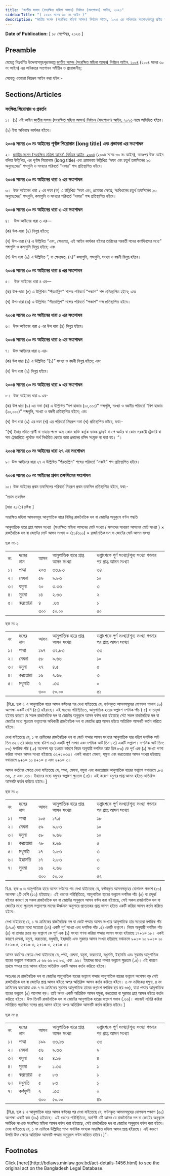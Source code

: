 ```yaml
---
title: "জাতীয় সংসদ (সংরক্ষিত মহিলা আসন) নির্বাচন (সংশোধন) আইন, ২০২৩"
sidebarTitle: "( ২০২৩ সনের ৩৮ নং আইন )"
description: "জাতীয় সংসদ (সংরক্ষিত মহিলা আসন) নির্বাচন আইন, ২০০৪ এর অধিকতর সংশোধনকল্পে প্রণীত আইন"
---
```


**Date of Publication:** [ ১৮ সেপ্টেম্বর, ২০২৩ ]

## Preamble

যেহেতু নিম্নবর্ণিত উদ্দেশ্যসমূহপূরণকল্পে [জাতীয় সংসদ (সংরক্ষিত মহিলা আসন) নির্বাচন আইন, ২০০৪](/laws/volume-36/act-922 "জাতীয় সংসদ (সংরক্ষিত মহিলা আসন) নির্বাচন আইন, ২০০৪") (২০০৪ সনের ৩০ নং আইন) এর অধিকতর সংশোধন সমীচীন ও প্রয়োজনীয়;

সেহেতু এতদ্বারা নিম্নরূপ আইন করা হইল:-

## Sections/Articles

### সংক্ষিপ্ত শিরোনাম ও প্রবর্তন

১।  (১) এই আইন [জাতীয় সংসদ (সংরক্ষিত মহিলা আসন) নির্বাচন (সংশোধন) আইন, ২০২৩](/laws/volume-53/act-1456 "জাতীয় সংসদ (সংরক্ষিত মহিলা আসন) নির্বাচন (সংশোধন) আইন, ২০২৩") নামে অভিহিত হইবে।

(২) ইহা অবিলম্বে কার্যকর হইবে।

### ২০০৪ সনের ৩০ নং আইনের পূর্ণাঙ্গ শিরোনাম (long title) এবং প্রস্তাবনা এর সংশোধন

২।  [জাতীয় সংসদ (সংরক্ষিত মহিলা আসন) নির্বাচন আইন, ২০০৪](/laws/volume-36/act-922 "জাতীয় সংসদ (সংরক্ষিত মহিলা আসন) নির্বাচন আইন, ২০০৪") (২০০৪ সনের ৩০ নং আইন), অতঃপর উক্ত আইন বলিয়া উল্লিখিত, এর পূর্ণাঙ্গ শিরোনাম (long title) এবং প্রস্তাবনায় উল্লিখিত “দফা এবং চতুর্থ তফসিলের ২৩ অনুচ্ছেদের” শব্দগুলি ও সংখ্যার পরিবর্তে “দফার” শব্দ প্রতিস্থাপিত হইবে।

### ২০০৪ সনের ৩০ নং আইনের ধারা ২ এর সংশোধন

৩।  উক্ত আইনের ধারা ২ এর দফা (ফ) এ উল্লিখিত “দফা এবং, প্রযোজ্য ক্ষেত্রে, সংবিধানের চতুর্থ তফসিলের ২৩ অনুচ্ছেদের” শব্দগুলি, কমাগুলি ও সংখ্যার পরিবর্তে “দফার” শব্দ প্রতিস্থাপিত হইবে।

### ২০০৪ সনের ৩০ নং আইনের ধারা ৩ এর সংশোধন

৪।   উক্ত আইনের ধারা ৩ এর—

(ক) উপ-ধারা (২) বিলুপ্ত হইবে;

(খ) উপ-ধারা (৭) এ উল্লিখিত “এবং, ক্ষেত্রমত, এই আইন কার্যকর হইবার তারিখের পরবর্তী পনের কার্যদিবসের মধ্যে” শব্দগুলি ও কমাগুলি বিলুপ্ত হইবে; এবং

(গ) উপ ধারা (৯) এ উল্লিখিত “, বা ক্ষেত্রমত, (২)” কমাগুলি, শব্দগুলি, সংখ্যা ও বন্ধনী বিলুপ্ত হইবে।

### ২০০৪ সনের ৩০ নং আইনের ধারা ৪ এর সংশোধন

৫।   উক্ত আইনের ধারা ৪ এর—

(ক) উপ-ধারা (৫) এ উল্লিখিত “পঁয়তাল্লিশ” শব্দের পরিবর্তে “পঞ্চাশ” শব্দ প্রতিস্থাপিত হইবে; এবং

(খ) উপ-ধারা (৬) এ উল্লিখিত “পঁয়তাল্লিশ” শব্দের পরিবর্তে “পঞ্চাশ” শব্দ প্রতিস্থাপিত হইবে।

### ২০০৪ সনের ৩০ নং আইনের ধারা ৫ এর সংশোধন

৬।  উক্ত আইনের ধারা ৫ এর উপ ধারা (৪) বিলুপ্ত হইবে।

### ২০০৪ সনের ৩০ নং আইনের ধারা ৬ এর সংশোধন

৭।  উক্ত আইনের ধারা ৬ এর-

(ক) উপ ধারা (১) এ উল্লিখিত “(১)” সংখ্যা ও বন্ধনী বিলুপ্ত হইবে; এবং

(খ) উপ ধারা (২) বিলুপ্ত হইবে।

### ২০০৪ সনের ৩০ নং আইনের ধারা ৯ এর সংশোধন

৮।  উক্ত আইনের ধারা ৯ এর-

(ক) উপ ধারা (৯) এর দফা (ক) এ উল্লিখিত “দশ হাজার (১০,০০০)” শব্দগুলি, সংখ্যা ও বন্ধনীর পরিবর্তে “বিশ হাজার (২০,০০০)” শব্দগুলি, সংখ্যা ও বন্ধনী প্রতিস্থাপিত হইবে; এবং

(খ) উপ ধারা (৯) এর দফা (খ) এর পরিবর্তে নিম্নরূপ দফা (খ) প্রতিস্থাপিত হইবে, যথা:-

“(খ) ইহার সহিত প্রার্থী বা তাহার পক্ষে অন্য কোন ব্যক্তি কর্তৃক ব্যাংক ড্রাফ্‌ট বা পে অর্ডার বা কোন সরকারী ট্রেজারি বা সাব ট্রেজারিতে পূর্বোক্ত অর্থ নির্ধারিত কোডে জমা প্রদানের রসিদ সংযুক্ত না করা হয়। ”।

### ২০০৪ সনের ৩০ নং আইনের ধারা ২৭ এর সংশোধন

৯। উক্ত আইনের ধারা ২৭ এ উল্লিখিত “পঁয়তাল্লিশ” শব্দের পরিবর্তে “নব্বই” শব্দ প্রতিস্থাপিত হইবে।

### ২০০৪ সনের ৩০ নং আইনের প্রথম তফসিলের সংশোধন

১০। উক্ত আইনের প্রথম তফসিলের পরিবর্তে নিম্নরূপ প্রথম তফসিল প্রতিস্থাপিত হইবে, যথা:-

“প্রথম তফসিল

[ধারা ২৮(১) দ্রষ্টব্য ]

সংরক্ষিত মহিলা আসনসমূহ আনুপাতিক হারে বিভিন্ন রাজনৈতিক দল বা জোটের অনুকূলে বণ্টন পদ্ধতি

আনুপাতিক হারে প্রাপ্ত আসন সংখ্যা  (সংরক্ষিত মহিলা আসনের মোট সংখ্যা / সংসদের সাধারণ আসনের মোট সংখ্যা ) × রাজনৈতিক দল বা জোটের মোট আসন সংখ্যা = (৫০/৩০০) × রাজনৈতিক দল বা জোটের মোট আসন সংখ্যা

ছক নং-১

|     |          |     |                                  |                                                                 |
| --- | -------- | --- | -------------------------------- | --------------------------------------------------------------- |
| নং  | দলের নাম | আসন | আনুপাতিক হারে প্রাপ্ত আসন সংখ্যা | ভগ্নাংশকে পুর্ণ সংখ্যা/শূন্য সংখ্যা গণনার পর প্রাপ্ত আসন সংখ্যা |
| ১।  | পদ্মা    | ২০৩ | ৩৩.৮৩                            | ৩৪                                                              |
| ২।  | মেঘনা    | ৫৯  | ৯.৮৩                             | ১০                                                              |
| ৩।  | যমুনা    | ২০  | ৩.৩৩                             | ৩                                                               |
| ৪।  | সুরমা    | ১৪  | ২.৩৩                             | ২                                                               |
| ৫।  | করতোয়া   | ৪   | .৬৬                              | ১                                                               |
|     |          | ৩০০ | ৫০.০০                            | ৫০                                                              |

ছক নং ২

|     |          |     |                                  |                                                                 |
| --- | -------- | --- | -------------------------------- | --------------------------------------------------------------- |
| নং  | দলের নাম | আসন | আনুপাতিক হারে প্রাপ্ত আসন সংখ্যা | ভগ্নাংশকে পুর্ণ সংখ্যা/শূন্য সংখ্যা গণনার পর প্রাপ্ত আসন সংখ্যা |
| ১।  | পদ্মা    | ১৯৭ | ৩২.৮৩                            | ৩৩                                                              |
| ২।  | মেঘনা    | ৫৮  | ৯.৬৬                             | ১০                                                              |
| ৩।  | যমুনা    | ২৭  | ৪.৫                              | ৫                                                               |
| ৪।  | করতোয়া   | ১৬  | ২.৬৬                             | ৩                                                               |
| ৫।  | মধুমতি   | ২   | .৩৩                              | ০                                                               |
|     |          | ৩০০ | ৫০.০০                            | ৫১                                                              |

 [বি.দ্র. ছক ২ এ আনুপাতিক হারে আসন বণ্টনের পর দেখা যাইতেছে যে, বণ্টনকৃত আসনসমূহের যোগফল পঞ্চাশ ৫০) অপেক্ষা একটি বেশি (৫১) হইয়াছে। এই ধরনের পরিস্থিতিতে, আনুপাতিক হারের ভগ্নাংশ দশমিক পাঁচ (.৫) বা তদূর্ধ্ব হইবার কারণে যে সকল রাজনৈতিক দল বা জোটের অনুকূলে আসন বণ্টন করা হইয়াছে সেই সকল রাজনৈতিক দল বা জোটের মধ্যে ক্ষুদ্রতম ভগ্নাংশের অধিকারী রাজনৈতিক দল বা জোটের প্রাপ্ত আসন হইতে অতিরিক্ত আসনটি কর্তন করিতে হইবে।

দেখা যাইতেছে যে, ১ নং ক্রমিকের রাজনৈতিক দল বা জোট পদ্মার আসন সংখ্যার আনুপাতিক হার বত্রিশ দশমিক আট তিন ৩২.৮৩) যাহার মধ্যে বত্রিশ ৩২) একটি পূর্ণ সংখ্যা এবং দশমিক আট তিন ৮৩) একটি ভগ্নাংশ। দশমিক আট তিন: ৮৩) দশমিক পাঁচ (.৫) অপেক্ষা বড় হওয়ার কারণে নিয়ম অনুযায়ী দশমিক আট তিন ৮৩) কে পূর্ণ এক (১) সংখ্যা গণনা করিয়া পদ্মার আসন সংখ্যা হইয়াছে ৩২+১=৩৩। একই কারণে মেঘনা, যমুনা এবং করতোয়ার আসন সংখ্যা হইয়াছে যথাক্রমে ৯+১= ১০ ৪+১= ৫ এবং ২+১= ৩।

আসন কর্তনের ক্ষেত্রে দেখা যাইতেছে যে, পদ্মা, মেঘনা, যমুনা এবং করতোয়ার আনুপাতিক হারের ভগ্নাংশ যথাক্রমে .৮৩ ৬৬, .৫ এবং .৬৬। ইহাদের মধ্যে যমুনার ভগ্নাংশ ক্ষুদ্রতম (.৫)। এই কারণে যমুনার প্রাপ্ত আসন হইতে অতিরিক্ত আসনটি কর্তন করিতে হইবে।]

ছক নং ৩

|     |          |     |                                  |                                                                 |
| --- | -------- | --- | -------------------------------- | --------------------------------------------------------------- |
| নং  | দলের নাম | আসন | আনুপাতিক হারে প্রাপ্ত আসন সংখ্যা | ভগ্নাংশকে পূর্ণ সংখ্যা/শূন্য সংখ্যা গণনার পর প্রাপ্ত আসন সংখ্যা |
| ১।  | পদ্মা    | ১০৫ | ১৭.৫                             | ১৮                                                              |
| ২।  | মেঘনা    | ৫৯  | ৯.৮৩                             | ১০                                                              |
| ৩।  | যমুনা    | ৫৮  | ৯.৬৬                             | ১০                                                              |
| ৪।  | করতোয়া   | ২৮  | ৪.৬৬                             | ৫                                                               |
| ৫।  | মধুমতি   | ১৭  | ২.৮৩                             | ৩                                                               |
| ৬।  | ইছামতি   | ১৭  | ২.৮৩                             | ৩                                                               |
| ৭।  | সুরমা    | ১৬  | ২.৬৬                             | ৩                                                               |
|     |          | ৩০০ | ৫০.০০                            | ৫২                                                              |

বি.দ্র. ছক ৩ এ আনুপাতিক হারে আসন বণ্টনের পর দেখা যাইতেছে যে, বণ্টনকৃত আসনসমূহের যোগফল পঞ্চাশ (৫০) অপেক্ষা ২টি বেশি (৫২) হইয়াছে। এই ধরনের পরিস্থিতিতে, আনুপাতিক হারের ভগ্নাংশ দশমিক পাঁচ (৫) বা তদূর্ধ্ব হইবার কারণে যে সকল রাজনৈতিক দল বা জোটের অনুকূলে আসন বণ্টন করা হইয়াছে, সেই সকল রাজনৈতিক দল বা জোটের মধ্যে ক্ষুদ্রতম ভগ্নাংশের মানের ঊর্ধ্বক্রম অনুসারে প্রত্যেকের প্রাপ্ত আসন হইতে একটি করিয়া আসন কর্তন করিতে হইবে।

দেখা যাইতেছে যে, ১ নং ক্রমিকের রাজনৈতিক দল বা জোট পদ্মার আসন সংখ্যার আনুপাতিক হার সতেরো দশমিক পাঁচ (১৭.৫) যাহার মধ্যে সতেরো (১৭) একটি পূর্ণ সংখ্যা এবং দশমিক পাঁচ .৫) একটি ভগ্নাংশ। নিয়ম অনুযায়ী দশমিক পাঁচ (৫) বা তাহার চেয়ে বড় ভগ্নাংশ কে পূর্ণ এক (১) সংখ্যা গণনা করিয়া পদ্মার আসন সংখ্যা হইয়াছে ১৭+১= ১৮। একই কারণে মেঘনা, যমুনা, করতোয়া, মধুমতি, ইছামতি এবং সুরমার আসন সংখ্যা হইয়াছে যথাক্রমে ৯+১= ১০ ৯+১= ১০ ৪+১= ৫, ২+১= ৩, ২+১= ৩, ২+১= ৩।

আসন কর্তনের ক্ষেত্রে দেখা যাইতেছে যে, পদ্মা, মেঘনা, যমুনা, করতোয়া, মধুমতি, ইছামতি এবং সুরমার আনুপাতিক হারের ভগ্নাংশ যথাক্রমে .৫ ৬৬ ৬৬ ৮৩ ৮৩, এবং .৬৬। ইহাদের মধ্যে পদ্মার ভগ্নাংশ ক্ষুদ্রতম (.৫)। এই কারণে প্রথমে পদ্মার প্রাপ্ত আসন হইতে অতিরিক্ত একটি আসন কর্তন করিতে হইবে।

অতঃপর যে রাজনৈতিক দল বা জোটের আনুপাতিক হারের ভগ্নাংশ পদ্মার আনুপাতিক হারের ভগ্নাংশ অপেক্ষা বড় সেই রাজনৈতিক দল বা জোটের প্রাপ্ত আসন হইতে অপর অতিরিক্ত আসন কর্তন করিতে হইবে। ৩ নং ক্রমিকের যমুনা, ৪ নং ক্রমিকের করতোয়া এবং ৭ নং ক্রমিকের সুরমার আনুপাতিক হারের ভগ্নাংশ দশমিক ছয় ছয় ৬৬), যাহা পদ্মার আনুপাতিক হারের ভগ্নাংশ (৫) অপেক্ষা বড়। তাই অপর একটি অতিরিক্ত আসন যমুনা, করতোয়া বা সুরমার প্রাপ্ত আসন হইতে কর্তন করিতে হইবে। উক্ত তিনটি রাজনৈতিক দল বা জোটের আনুপাতিক হারের ভগ্নাংশ সমান (.৬৬)। কাজেই লটারি করিয়া লটারিতে পরাজিত দলের প্রাপ্ত আসন হইতে অপর অতিরিক্ত আসনটি কর্তন করিতে হইবে।]

ছক নং ৪

|     |          |     |                                  |                                                                 |
| --- | -------- | --- | -------------------------------- | --------------------------------------------------------------- |
| নং  | দলের নাম | আসন | আনুপাতিক হারে প্রাপ্ত আসন সংখ্যা | ভগ্নাংশকে পূর্ণ সংখ্যা/শূন্য সংখ্যা গণনার পর প্রাপ্ত আসন সংখ্যা |
| ১।  | পদ্মা    | ১৯৯ | ৩৩.১৬                            | ৩৩                                                              |
| ২।  | মেঘনা    | ৫৬  | ৯.৩৩                             | ৯                                                               |
| ৩।  | যমুনা    | ২৫  | ৪.১৬                             | ৪                                                               |
| ৪।  | সুরমা    | ৮   | ১.৩৩                             | ১                                                               |
| ৫।  | করতোয়া   | ৫   | ৮৩                               | ১                                                               |
| ৬।  | মধুমতি   | ৫   | ৮৩                               | ১                                                               |
| ৭।  | কর্ণফুলী | ২   | .৩৩                              | ০                                                               |
|     |          | ৩০০ | ৫০.০০                            | ৪৯                                                              |

 [বি.দ্র. ছক ৪ এ আনুপাতিক হারে আসন বণ্টনের পর দেখা যাইতেছে যে, বণ্টনকৃত আসনসমূহের যোগফল পঞ্চাশ (৫০) অপেক্ষা একটি কম (৪৯) হইয়াছে। এই ধরনের পরিস্থিতিতে, অবশিষ্ট ১টি আসন যে রাজনৈতিক দল বা জোটের অনুকূলে সর্বাধিক সংখ্যক সংরক্ষিত মহিলা আসন বণ্টন করা হইয়াছে, সেই রাজনৈতিক দল বা জোটের অনুকূলে বণ্টন করা হইবে। দেখা যাইতেছে যে, ১ নং ক্রমিকে উল্লিখিত পদ্মা সর্বাধিক সংখ্যক সংরক্ষিত মহিলা আসন প্রাপ্ত হইয়াছে। এই কারণে উপরি উক্ত ক্ষেত্রে অতিরিক্ত আসনটি পদ্মার অনুকূলে বণ্টন করিতে হইবে।]”।

## Footnotes

<Note>
  Click [here](http://bdlaws.minlaw.gov.bd/act-details-1456.html) to see the original act on the Bangladesh Legal Database.
</Note>
